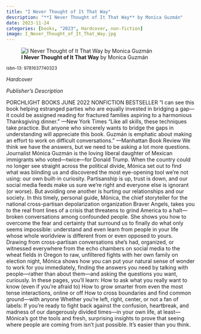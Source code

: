 ```yaml
---
title: "I Never Thought of It That Way"
description: "**I Never Thought of It That Way** by Monica Guzmán"
date: 2023-11-24
categories: [books, "2023", Hardcover, non-fiction]
image: I_Never_Thought_of_It_That_Way.jpg
---
```

![**I Never Thought of It That Way** by Monica Guzmán](I_Never_Thought_of_It_That_Way.jpg){fig-align="left"}

<sup>isbn-13: 9781637740323</sup>

*Hardcover*

*Publisher's Description*

PORCHLIGHT BOOKS JUNE 2022 NONFICTION BESTSELLER “I can see this book
helping estranged parties who are equally invested in bridging a gap—it
could be assigned reading for fractured families aspiring to a harmonious
Thanksgiving dinner.” —New York Times “Like all skills, these techniques
take practice. But anyone who sincerely wants to bridge the gaps in
understanding will appreciate this book. Guzmán is emphatic about making an
effort to work on difficult conversations.” —Manhattan Book Review We think
we have the answers, but we need to be asking a lot more questions.
Journalist Mónica Guzmán is the loving liberal daughter of Mexican
immigrants who voted—twice—for Donald Trump. When the country could no
longer see straight across the political divide, Mónica set out to find
what was blinding us and discovered the most eye-opening tool we’re not
using: our own built-in curiosity. Partisanship is up, trust is down, and
our social media feeds make us sure we’re right and everyone else is
ignorant (or worse). But avoiding one another is hurting our relationships
and our society. In this timely, personal guide, Mónica, the chief
storyteller for the national cross-partisan depolarization organization
Braver Angels, takes you to the real front lines of a crisis that threatens
to grind America to a halt—broken conversations among confounded people.
She shows you how to overcome the fear and certainty that surround us to
finally do what only seems impossible: understand and even learn from
people in your life whose whole worldview is different from or even opposed
to yours. Drawing from cross-partisan conversations she’s had, organized,
or witnessed everywhere from the echo chambers on social media to the wheat
fields in Oregon to raw, unfiltered fights with her own family on election
night, Mónica shows how you can put your natural sense of wonder to work
for you immediately, finding the answers you need by talking with
people—rather than about them—and asking the questions you want, curiously.
In these pages, you’ll learn: How to ask what you really want to know (even
if you’re afraid to) How to grow smarter from even the most tense
interactions, online or off How to cross boundaries and find common
ground—with anyone Whether you’re left, right, center, or not a fan of
labels: If you’re ready to fight back against the confusion, heartbreak,
and madness of our dangerously divided times—in your own life, at
least—Mónica’s got the tools and fresh, surprising insights to prove that
seeing where people are coming from isn’t just possible. It’s easier than
you think.